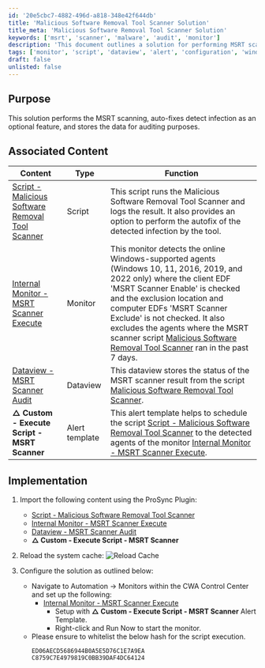 ```yaml
---
id: '20e5cbc7-4882-496d-a818-348e42f644db'
title: 'Malicious Software Removal Tool Scanner Solution'
title_meta: 'Malicious Software Removal Tool Scanner Solution'
keywords: ['msrt', 'scanner', 'malware', 'audit', 'monitor']
description: 'This document outlines a solution for performing MSRT scanning, including optional auto-fix features for detected infections and data storage for auditing purposes. It includes associated scripts, monitors, and dataviews necessary for implementation.'
tags: ['monitor', 'script', 'dataview', 'alert', 'configuration', 'windows', 'security']
draft: false
unlisted: false
---
```

## Purpose

This solution performs the MSRT scanning, auto-fixes detect infection as an optional feature, and stores the data for auditing purposes.

## Associated Content

| Content                                                                 | Type     | Function                                                                                                                                                                                                                                                                                                                                                          |
|-------------------------------------------------------------------------|----------|-------------------------------------------------------------------------------------------------------------------------------------------------------------------------------------------------------------------------------------------------------------------------------------------------------------------------------------------------------------------|
| [Script - Malicious Software Removal Tool Scanner](https://proval.itglue.com/DOC-5078775-16445571) | Script   | This script runs the Malicious Software Removal Tool Scanner and logs the result. It also provides an option to perform the autofix of the detected infection by the tool.                                                                                                                                                                                      |
| [Internal Monitor - MSRT Scanner Execute](https://proval.itglue.com/DOC-5078775-16504099) | Monitor  | This monitor detects the online Windows-supported agents (Windows 10, 11, 2016, 2019, and 2022 only) where the client EDF 'MSRT Scanner Enable' is checked and the exclusion location and computer EDFs 'MSRT Scanner Exclude' is not checked. It also excludes the agents where the MSRT scanner script [Malicious Software Removal Tool Scanner](https://proval.itglue.com/DOC-5078775-16445571) ran in the past 7 days. |
| [Dataview - MSRT Scanner Audit](https://proval.itglue.com/DOC-5078775-16504106) | Dataview | This dataview stores the status of the MSRT scanner result from the script [Malicious Software Removal Tool Scanner](https://proval.itglue.com/DOC-5078775-16445571).                                                                                                                                                                                             |
| **△ Custom - Execute Script - MSRT Scanner**                          | Alert template | This alert template helps to schedule the script [Script - Malicious Software Removal Tool Scanner](https://proval.itglue.com/DOC-5078775-16445571) to the detected agents of the monitor [Internal Monitor - MSRT Scanner Execute](https://proval.itglue.com/DOC-5078775-16504099).                                                                                       |

## Implementation

1. Import the following content using the ProSync Plugin:
   - [Script - Malicious Software Removal Tool Scanner](https://proval.itglue.com/DOC-5078775-16445571)
   - [Internal Monitor - MSRT Scanner Execute](https://proval.itglue.com/DOC-5078775-16504099)
   - [Dataview - MSRT Scanner Audit](https://proval.itglue.com/DOC-5078775-16504106)
   - **△ Custom - Execute Script - MSRT Scanner**

2. Reload the system cache:
   ![Reload Cache](../../static/img/MSRT-Scanner/image_1.png)

3. Configure the solution as outlined below:
   - Navigate to Automation → Monitors within the CWA Control Center and set up the following:
     - [Internal Monitor - MSRT Scanner Execute](https://proval.itglue.com/DOC-5078775-16504099)
       - Setup with **△ Custom - Execute Script - MSRT Scanner** Alert Template.
       - Right-click and Run Now to start the monitor.
   - Please ensure to whitelist the below hash for the script execution.
     ```
     ED06AECD5686944B0A5E5D76C1E7A9EA
     C8759C7E4979819C0BB39DAF4DC64124
     ```











